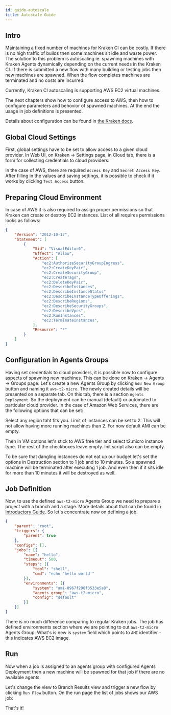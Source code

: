 ```yaml
---
id: guide-autoscale
title: Autoscale Guide
---
```




## Intro

Maintaining a fixed number of machines for Kraken CI can be costly. If
there is no high traffic of builds then some machines sit idle and
waste power. The solution to this problem is autoscaling ie. spawning
machines with Kraken Agents dynamically depending on the current needs
in the Kraken CI. If there is submitted a new flow with many building
or testing jobs then new machines are spawned. When the flow completes
machines are terminated and no costs are incurred.

Currently, Kraken CI autoscaling is supporting AWS EC2 virtual
machines.

The next chapters show how to configure access to AWS, then how to
configure parameters and behovior of spawned machines. At the end the
usage in job definitions is presented.

Details about configuration can be found in [the Kraken
docs](autoscale-in-cloud).


## Global Cloud Settings

First, global settings have to be set to allow access to a given cloud
provider. In Web UI, on Kraken -> Settings page, in Cloud tab,
there is a form for collecting credentials to cloud providers:

<Screen img="screen-settings-cloud.png" />

In the case of AWS, there are required `Access Key` and `Secret Access
Key`. After filling in the values and saving settings, it is possible
to check if it works by clicking `Test Access` button.


## Preparing Cloud Environment

In case of AWS it is also required to assign proper permissions so
that Kraken can create or destroy EC2 instances. List of all requires
permissions looks as follows:

```json
{
    "Version": "2012-10-17",
    "Statement": [
        {
            "Sid": "VisualEditor0",
            "Effect": "Allow",
            "Action": [
                "ec2:AuthorizeSecurityGroupIngress",
                "ec2:CreateKeyPair",
                "ec2:CreateSecurityGroup",
                "ec2:CreateTags",
                "ec2:DeleteKeyPair",
                "ec2:DescribeInstances",
                "ec2:DescribeInstanceStatus"
                "ec2:DescribeInstanceTypeOfferings",
                "ec2:DescribeRegions",
                "ec2:DescribeSecurityGroups",
                "ec2:DescribeVpcs",
                "ec2:RunInstances",
                "ec2:TerminateInstances",
            ],
            "Resource": "*"
        }
    ]
}
```


## Configuration in Agents Groups

Having set credentials to cloud providers, it is possible now to
configure aspects of spawning new machines. This can be done on Kraken
-> Agents -> Groups page.  Let's create a new Agents Group by clicking
`Add New Group` button and naming it `aws-t2-micro`. The newly created
details will be presented on a separate tab. On this tab, there is a
section `Agents Deployment`. So the deployment can be manual (default)
or automated to particular cloud provider. In the case of Amazon Web
Services, there are the following options that can be set:

<Screen img="screen-agents-groups-cloud-aws.png" />

Select any region taht fits you. Limit of instances can be set to
2. This will not allow having more running machines than 2. For now
default AMI can be empty.

Then in VM options let's stick to AWS free tier and select t2.micro
instance type. The rest of the checkboxes leave empty. Init script
also can be empty.

To be sure that dangling instances do not eat up our budget let's set
the options in Destruction section to 1 job and to 10 minutes. So a
spawned machine will be terminated after executing 1 job. And even
then if it sits idle for more than 10 minutes it will be destroyed as
well.


## Job Definition

Now, to use the defined `aws-t2-micro` Agents Group we need to prepare
a project with a branch and a stage. More details about that can be
found in [Introductory Guide](/docs/guide-intro). So let's concentrate
now on defining a job.


```json
{
    "parent": "root",
    "triggers": {
        "parent": true
    },
    "configs": [],
    "jobs": [{
        "name": "hello",
        "timeout": 500,
        "steps": [{
            "tool": "shell",
            "cmd": "echo 'hello world'"
        }],
        "environments": [{
            "system": "ami-0967f290f3533e5a8",
            "agents_group": "aws-t2-micro",
            "config": "default"
        }]
    }]
}
```

There is no much difference comparing to regular Kraken jobs. The job
has defined environments section where we are pointing to out
`aws-t2-micro` Agents Group. What's is new is `system` field which
points to `AMI` identifier - this indicates AWS EC2 image.

## Run

Now when a job is assigned to an agents group with configured Agents
Deployment then a new machine will be spawned for that job if there
are no available agents.

Let's change the view to Branch Results view and trigger a new flow by
clicking `Run Flow` button. On the run page the list of jobs shows our
AWS job:

<Screen img="screen-aws-job.png" />

That's it!

